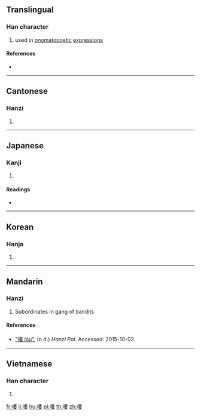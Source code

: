 {{also|喽}}
==Translingual==

===Han character===
{{Han char|rn=30|rad=口|as=11|sn=14|four=65044|canj=RLLV|ids=⿰口婁}}

# used in [[onomatopoetic]] [[expression]]s

====References====
* {{Han ref|kx=0205.140|dkj=04183|dj=0428.080|hdz=10676.060|uh=560D|ud=22029|bh=B9C6|bd=47558}}

----

==Cantonese==

===Hanzi===
{{yue-hanzi|jyut=|y=lau1, lau4|sim=喽}}

# {{defn|lang=yue|sort=口11}}

----

==Japanese==

===Kanji===
{{ja-kanji|grade=|rs=口11}}

# {{defn|lang=ja|sort=口11}}

====Readings====
* {{ja-readings|on=[[ろう]] (rō), [[る]] (ru)|kun=[[うるさいさあま]] (urusaisaama), [[みだれる]] (midareru)}}

----

==Korean==

===Hanja===
{{ko-hanja|hangeul=루|rv=ru|mr=ru}}

# {{defn|lang=ko|sort=口11}}

----

==Mandarin==

===Hanzi===
{{cmn-hanzi|sim=喽|pin=[[lóu]] ([[lou2]]), [[lou]] ([[lou5]])|wg=lou<sup>2</sup>, lou<sup>5</sup>}}

# Subordinates in gang of bandits

====References====
* [https://hanzipal.com/dictionary/%E5%98%8D "嘍 lóu".] (n.d.) ''Hanzi Pal.'' Accessed: 2015-10-02.

----

==Vietnamese==

===Han character===
{{vi-hantu|[[lâu]], [[làu]]|rs=口11}}

# {{defn|lang=vi}}

[[fr:嘍]]
[[li:嘍]]
[[hu:嘍]]
[[pl:嘍]]
[[th:嘍]]
[[zh:嘍]]